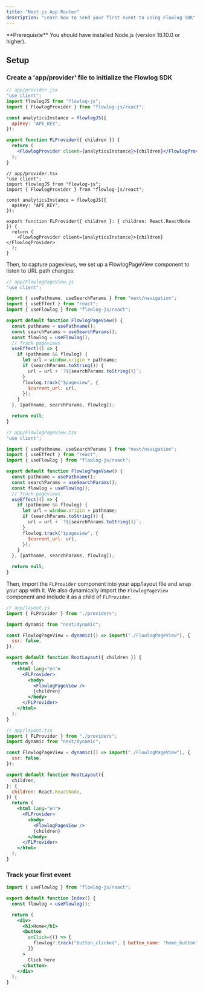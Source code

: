 ```yaml
---
title: "Next.js App Router"
description: "Learn how to send your first event to using Flowlog SDK"
---
```



<Info>
  **Prerequisite** You should have installed Node.js (version 18.10.0 or
  higher).
</Info>

## Setup

<InstallFlowlogSDK />

### Create a 'app/provider' file to initialize the Flowlog SDK

<CodeGroup>

```jsx javascript
// app/provider.jsx
"use client";
import flowlogJS from "flowlog-js";
import { FlowlogProvider } from "flowlog-js/react";

const analyticsInstance = flowlogJS({
  apiKey: "API_KEY",
});

export function FLProvider({ children }) {
  return (
    <FlowlogProvider client={analyticsInstance}>{children}</FlowlogProvider>
  );
}
```

```tsx typescript
// app/provider.tsx
"use client";
import flowlogJS from "flowlog-js";
import { FlowlogProvider } from "flowlog-js/react";

const analyticsInstance = flowlogJS({
  apiKey: "API_KEY",
});

export function FLProvider({ children }: { children: React.ReactNode }) {
  return (
    <FlowlogProvider client={analyticsInstance}>{children}</FlowlogProvider>
  );
}
```

</CodeGroup>

Then, to capture pageviews, we set up a FlowlogPageView component to listen to URL path changes:

<CodeGroup>

```jsx javascript
// app/FlowlogPageView.js
"use client";

import { usePathname, useSearchParams } from "next/navigation";
import { useEffect } from "react";
import { useFlowlog } from "flowlog-js/react";

export default function FlowlogPageView() {
  const pathname = usePathname();
  const searchParams = useSearchParams();
  const flowlog = useFlowlog();
  // Track pageviews
  useEffect(() => {
    if (pathname && flowlog) {
      let url = window.origin + pathname;
      if (searchParams.toString()) {
        url = url + `?${searchParams.toString()}`;
      }
      flowlog.track("$pageview", {
        $current_url: url,
      });
    }
  }, [pathname, searchParams, flowlog]);

  return null;
}
```

```jsx typescript
// app/FlowlogPageView.tsx
"use client";

import { usePathname, useSearchParams } from "next/navigation";
import { useEffect } from "react";
import { useFlowlog } from "flowlog-js/react";

export default function FlowlogPageView() {
  const pathname = usePathname();
  const searchParams = useSearchParams();
  const flowlog = useFlowlog();
  // Track pageviews
  useEffect(() => {
    if (pathname && flowlog) {
      let url = window.origin + pathname;
      if (searchParams.toString()) {
        url = url + `?${searchParams.toString()}`;
      }
      flowlog.track("$pageview", {
        $current_url: url,
      });
    }
  }, [pathname, searchParams, flowlog]);

  return null;
}
```

</CodeGroup>

Then, import the `FLProvider` component into your app/layout file and wrap your app with it. We also dynamically import the `FlowlogPageView` component and include it as a child of `FLProvider`.

<CodeGroup>

```jsx javascript
// app/layout.js
import { FLProvider } from "./providers";

import dynamic from "next/dynamic";

const FlowlogPageView = dynamic(() => import("./FlowlogPageView"), {
  ssr: false,
});

export default function RootLayout({ children }) {
  return (
    <html lang="en">
      <FLProvider>
        <body>
          <FlowlogPageView />
          {children}
        </body>
      </FLProvider>
    </html>
  );
}
```

```jsx typescript
// app/layout.tsx
import { FLProvider } from "./providers";
import dynamic from "next/dynamic";

const FlowlogPageView = dynamic(() => import("./FlowlogPageView"), {
  ssr: false,
});

export default function RootLayout({
  children,
}: {
  children: React.ReactNode,
}) {
  return (
    <html lang="en">
      <FLProvider>
        <body>
          <FlowlogPageView />
          {children}
        </body>
      </FLProvider>
    </html>
  );
}
```

</CodeGroup>

### Track your first event

<CodeGroup>

```jsx pages/index.js
import { useFlowlog } from "flowlog-js/react";

export default function Index() {
  const flowlog = useFlowlog();

  return (
    <div>
      <h1>Home</h1>
      <button
        onClick={() => {
          flowlog?.track("button_clicked", { button_name: "home_button" });
        }}
      >
        Click here
      </button>
    </div>
  );
}
```

</CodeGroup>
